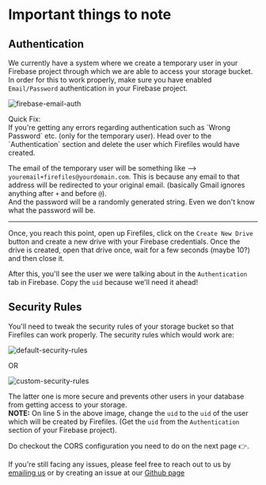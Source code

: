 
# Important things to note

## Authentication

We currently have a system where we create a temporary user in your Firebase project through which we are able to access your storage bucket.
In order for this to work properly, make sure you have enabled `Email/Password` authentication in your Firebase project.

![firebase-email-auth](/firebase-auth-enabled.png)

<Callout emoji="💡">
	Quick Fix: <br /> If you're getting any errors regarding authentication such as `Wrong Password`
	etc. (only for the temporary user). Head over to the `Authentication` section and delete the user
	which Firefiles would have created.
</Callout>

The email of the temporary user will be something like --> `youremail+firefiles@yourdomain.com`. This is because any email to that address will be redirected to your original email. (basically Gmail ignores anything after `+` and before `@`).  
And the password will be a randomly generated string. Even we don't know what the password will be.

---
Once, you reach this point, open up Firefiles, click on the `Create New Drive` button and create a new drive with your Firebase credentials. Once the drive is created, open that drive once, wait for a few seconds (maybe 10?) and then close it.

After this, you'll see the user we were talking about in the `Authentication` tab in Firebase. Copy the `uid` because we'll need it ahead!

## Security Rules

You'll need to tweak the security rules of your storage bucket so that Firefiles can work properly.
The security rules which would work are:

![default-security-rules](/firebase-default-rules.png)

OR

![custom-security-rules](/firebase-security-rules.png)

The latter one is more secure and prevents other users in your database from getting access to your storage.  
**NOTE:** On line 5 in the above image, change the `uid` to the `uid` of the user which will be created by Firefiles. (Get the `uid` from the `Authentication` section of your Firebase project).

<Callout>
Do checkout the CORS configuration you need to do on the next page 👉.
</Callout>

If you're still facing any issues, please feel free to reach out to us by [emailing us](mailto://firefiles@fayd.me) or by creating an issue at our [Github page](https://github.com/faisalsayed10/firefiles)

